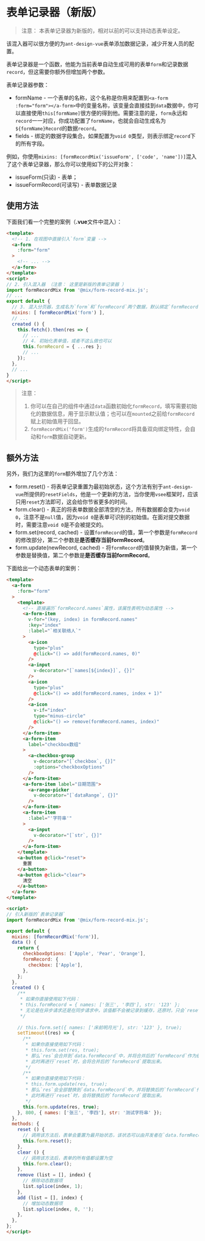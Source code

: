 
<Meta title="框架|混入器（Mixin）/表单记录器（新版）" />

# 表单记录器（新版）

> 注意： 本表单记录器为新版的，相对以前的可以支持动态表单设定。

该混入器可以很方便的为`ant-design-vue`表单添加数据记录，减少开发人员的配置。

表单记录器是一个函数，他能为当前表单自动生成可用的表单`form`和记录数据`record`，但这需要你额外但增加两个参数。

表单记录器参数：

- formName - 一个表单的名称，这个名称是你用来配置到`<a-form :form="form"></a-form>`中的变量名称，该变量会直接挂到`data`数据中，你可以直接使用`this[formName]`很方便的得到他。需要注意的是，`form`永远和`record`一一对应，你成功配置了`formName`，也就会自动生成名为`${formName}Record`的数据`record`。
- fields - 绑定的数据字段集合。如果配置为`void 0`类型，则表示绑定`record`下的所有字段。

例如，你使用`mixins: [formRecordMix('issueForm', ['code', 'name'])]`混入了这个表单记录器，那么你可以使用如下的公开对象：

- issueForm(只读) - 表单；
- issueFormRecord(可读写) - 表单数据记录

## 使用方法

下面我们看一个完整的案例（**.vue**文件中混入）：

```html
<template>
  <!-- 1. 在视图中直接引入`form`变量 -->
  <a-form
    :form="form"
  >
    <!-- ... -->
  </a-form>
</template>
<script>
// 2. 引入混入器 （注意： 这里是新版的表单记录器 ）
import formRecordMix from '@mix/form-record-mix.js';
// ...
export default {
  // 3. 混入分页器，生成名为`form`和`formRecord`两个数据，默认绑定`formRecord`所有字段
  mixins: [ formRecordMix('form') ],
  // ...
  created () {
    this.fetch().then(res => {
      // ...
      // 4. 初始化表单值，或者不这么做也可以
      this.formRecord = { ...res };
      // ...
    });
  },
  // ...
}
</script>
```

> 注意：
>
> 1. 你可以在自己的组件中通过`data`函数初始化`formRecord`，填写需要初始化的数据信息，用于显示默认值；也可以在`mounted`之前给`formRecord`赋上初始值用于回显。
> 2. `formRecordMix('form')`生成的`formRecord`将具备双向绑定特性，会自动和`form`数据自动更新。

## 额外方法

另外，我们为这里的`form`额外增加了几个方法：

- form.reset() - 将表单记录重置为最初始状态，这个方法有别于`ant-design-vue`所提供的`resetFields`，他是一个更新的方法，当你使用`vsee`框架时，应该只用`reset`方法即可，这会给你节省更多的时间。
- form.clear() - 真正的将表单数据全部清空的方法，所有数据都会变为`void 0`，注意不是`null`值，因为`void 0`是表单可识别的初始值。在面对提交数据时，需要注意`void 0`是不会被提交的。
- form.set(record, cached) - 设置`formRecord`的值，第一个参数是`formRecord`的修改部分，第二个参数是**是否缓存当前formRecord**。
- form.update(newRecord, cached) - 将`formRecord`的值替换为新值，第一个参数是替换值，第二个参数是**是否缓存当前formRecord**。

下面给出一个动态表单的案例：

```html
<template>
  <a-form
    :form="form"
  >
    <template>
      <!-- 直接遍历`formRecord.names`属性，该属性表明为动态属性 -->
      <a-form-item
        v-for="(key, index) in formRecord.names"
        :key="index"
        :label="`相关联络人`"
      >
        <a-icon
          type="plus"
          @click="() => add(formRecord.names, 0)"
        />
        <a-input
          v-decorator="[`names[${index}]`, {}]"
        />
        <a-icon
          type="plus"
          @click="() => add(formRecord.names, index + 1)"
        />
        <a-icon
          v-if="index"
          type="minus-circle"
          @click="() => remove(formRecord.names, index)"
        />
      </a-form-item>
      <a-form-item
        label="checkbox数组"
      >
        <a-checkbox-group
          v-decorator="[`checkbox`, {}]"
          :options="checkboxOptions"
        />
      </a-form-item>
      <a-form-item label="日期范围">
        <a-range-picker
          v-decorator="[`dataRange`, {}]"
        />
      </a-form-item>
      <a-form-item
        :label="'字符串'"
      >
        <a-input
          v-decorator="[`str`, {}]"
        />
      </a-form-item>
    </template>
    <a-button @click="reset">
      重置
    </a-button>
    <a-button @click="clear">
      清空
    </a-button>
  </a-form>
</template>

<script>
// 引入新版的`表单记录器`
import formRecordMix from '@mix/form-record-mix.js';

export default {
  mixins: [formRecordMix('form')],
  data () {
    return {
      checkboxOptions: ['Apple', 'Pear', 'Orange'],
      formRecord: {
        checkbox: ['Apple'],
      },
    };
  },
  created () {
    /**
     * 如果你直接使用如下代码：
     * this.formRecord = { names: ['张三', '李四'], str: '123' };
     * 无论是在异步请求还是在同步请求中，该值都不会被记录到缓存，还原时，只会`reset`到`data`的状态。
     */
    
    // this.form.set({ names: ['床前明月光'], str: '123' }, true);
    setTimeout((res) => {
      /**
       * 如果你直接使用如下代码：
       * this.form.set(res, true);
       * 那么`res`会合并到`data.formRecord`中，并将合并后的`formRecord`作为缓存值记录下来,
       * 此时再进行`reset`时，会将合并后的`formRecord`提取出来。
       */
      /**
       * 如果你直接使用如下代码：
       * this.form.update(res, true);
       * 那么`res`会全部替换到`data.formRecord`中，并将替换后的`formRecord`作为缓存值记录下来,
       * 此时再进行`reset`时，会将替换后的`formRecord`提取出来。
       */
      this.form.update(res, true);
    }, 800, { names: ['张三', '李四'], str: '测试字符串' });
  },
  methods: {
    reset () {
      // 调用该方法后，表单会重置为最开始状态，该状态可以由开发者在`data.formRecord`中设置，也可以使用`this.form.set`或者`this.form.update`进行手动缓存
      this.form.reset();
    },
    clear () {
      // 调用该方法后，表单的所有值都设置为空
      this.form.clear();
    },
    remove (list = [], index) {
      // 移除动态数据项
      list.splice(index, 1);
    },
    add (list = [], index) {
      // 增加动态数据项
      list.splice(index, 0, '');
    },
  },
};
</script>

```
